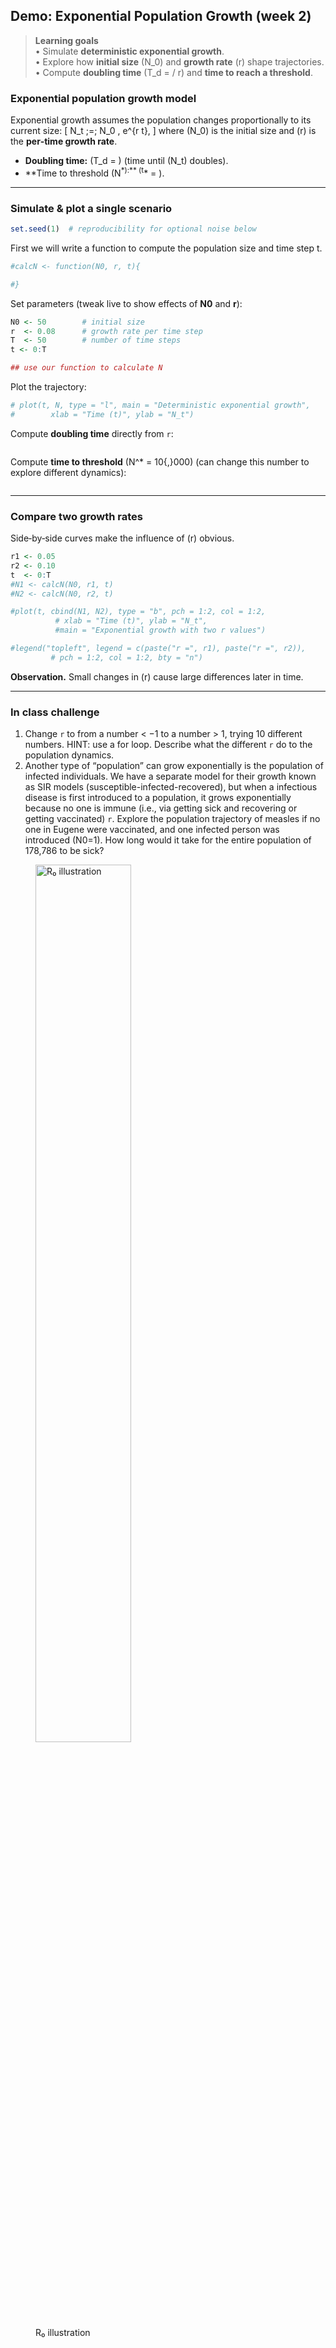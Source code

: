 
## Demo: Exponential Population Growth (week 2)

> **Learning goals**  
> • Simulate **deterministic exponential growth**.  
> • Explore how **initial size** \(N_0\) and **growth rate** \(r\) shape trajectories.  
> • Compute **doubling time** \(T_d = \ln 2 / r\) and **time to reach a threshold**.  

### Exponential population growth model

Exponential growth assumes the population changes proportionally to its current size:
\[
N_t \;=\; N_0 \, e^{r t},
\]
where \(N_0\) is the initial size and \(r\) is the **per‑time growth rate**.

- **Doubling time:** \(T_d = \dfrac{\ln 2}{r}\) (time until \(N_t\) doubles).  
- **Time to threshold \(N^\*\):** \(t^\* = \dfrac{\ln(N^\*/N_0)}{r}\).

---

### Simulate & plot a single scenario

```r
set.seed(1)  # reproducibility for optional noise below
```

First we will write a function to compute the population size and time step t. 

```r

#calcN <- function(N0, r, t){

#}
```

Set parameters (tweak live to show effects of **N0** and **r**):

```r
N0 <- 50        # initial size
r  <- 0.08      # growth rate per time step
T  <- 50        # number of time steps
t <- 0:T

## use our function to calculate N

```

Plot the trajectory:

```r

# plot(t, N, type = "l", main = "Deterministic exponential growth",
#        xlab = "Time (t)", ylab = "N_t")

```

Compute **doubling time** directly from `r`:

```r

```

Compute **time to threshold** \(N^\* = 10{,}000\) (can change this number to explore different dynamics):

```r

```

---

### Compare two growth rates 

Side‑by‑side curves make the influence of \(r\) obvious.

```r
r1 <- 0.05
r2 <- 0.10
t  <- 0:T
#N1 <- calcN(N0, r1, t)
#N2 <- calcN(N0, r2, t)

#plot(t, cbind(N1, N2), type = "b", pch = 1:2, col = 1:2,
          # xlab = "Time (t)", ylab = "N_t",
          #main = "Exponential growth with two r values")

#legend("topleft", legend = c(paste("r =", r1), paste("r =", r2)),
         # pch = 1:2, col = 1:2, bty = "n")
```

**Observation.** Small changes in \(r\) cause large differences later in time.

---

### In class challenge

1) Change `r` to from a number < $-1$ to a number $>$ 1, trying 10 different numbers. HINT: use a for loop.  Describe what the different `r` do to the population dynamics. 
2) Another type of "population" can grow exponentially is the population of infected individuals. We have a separate model for their growth known as SIR models (susceptible-infected-recovered), but when a infectious disease is first introduced to a population, it grows exponentially because no one is immune (i.e., via getting sick and recovering or getting vaccinated) `r`.  Explore the population trajectory of measles if no one in Eugene were vaccinated, and one infected person was introduced (N0=1). How long would it take for the entire population of  178,786 to be sick? 

![R₀ illustration](demos/figures/r0.png){width=60%}